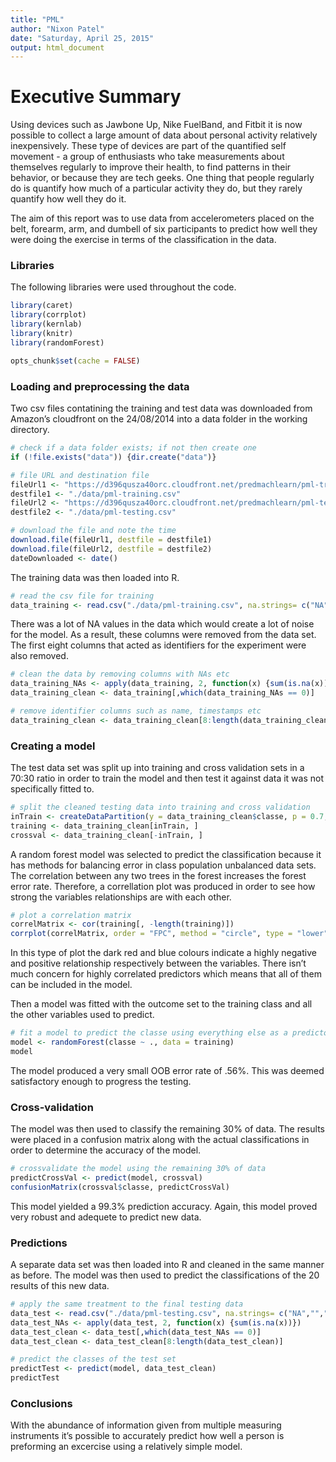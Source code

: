 ```yaml
---
title: "PML"
author: "Nixon Patel"
date: "Saturday, April 25, 2015"
output: html_document
---
```


# Executive Summary
Using devices such as Jawbone Up, Nike FuelBand, and Fitbit it is now possible to collect a large amount of data about personal activity relatively inexpensively. These type of devices are part of the quantified self movement - a group of enthusiasts who take measurements about themselves regularly to improve their health, to find patterns in their behavior, or because they are tech geeks. One thing that people regularly do is quantify how much of a particular activity they do, but they rarely quantify how well they do it. 

The aim of this report was to use data from accelerometers placed on the belt, forearm, arm, and dumbell of six participants to predict how well they were doing the exercise in terms of the classification in the data. 

### Libraries
The following libraries were used throughout the code.
```r
library(caret)
library(corrplot)
library(kernlab)
library(knitr)
library(randomForest)
```
```r
opts_chunk$set(cache = FALSE)
```

### Loading and preprocessing the data
Two csv files contatining the training and test data was downloaded from Amazon's cloudfront on the 24/08/2014 into a data folder in the working directory. 

```r
# check if a data folder exists; if not then create one
if (!file.exists("data")) {dir.create("data")}

# file URL and destination file
fileUrl1 <- "https://d396qusza40orc.cloudfront.net/predmachlearn/pml-training.csv"
destfile1 <- "./data/pml-training.csv"
fileUrl2 <- "https://d396qusza40orc.cloudfront.net/predmachlearn/pml-testing.csv"
destfile2 <- "./data/pml-testing.csv"

# download the file and note the time
download.file(fileUrl1, destfile = destfile1)
download.file(fileUrl2, destfile = destfile2)
dateDownloaded <- date()
```

The training data was then loaded into R.

```r
# read the csv file for training 
data_training <- read.csv("./data/pml-training.csv", na.strings= c("NA",""," "))
```

There was a lot of NA values in the data which would create a lot of noise for the model. As a result, these columns were removed from the data set. The first eight columns that acted as identifiers for the experiment were also removed.

```r
# clean the data by removing columns with NAs etc
data_training_NAs <- apply(data_training, 2, function(x) {sum(is.na(x))})
data_training_clean <- data_training[,which(data_training_NAs == 0)]

# remove identifier columns such as name, timestamps etc
data_training_clean <- data_training_clean[8:length(data_training_clean)]
```

### Creating a model
The test data set was split up into training and cross validation sets in a 70:30 ratio in order to train the model and then test it against data it was not specifically fitted to.

```r
# split the cleaned testing data into training and cross validation
inTrain <- createDataPartition(y = data_training_clean$classe, p = 0.7, list = FALSE)
training <- data_training_clean[inTrain, ]
crossval <- data_training_clean[-inTrain, ]
```

A random forest model was selected to predict the classification because it has methods for balancing error in class population unbalanced data sets. The correlation between any two trees in the forest increases the forest error rate. Therefore, a correllation plot was produced in order to see how strong the variables relationships are with each other.

```r
# plot a correlation matrix
correlMatrix <- cor(training[, -length(training)])
corrplot(correlMatrix, order = "FPC", method = "circle", type = "lower", tl.cex = 0.8,  tl.col = rgb(0, 0, 0))
```

In this type of plot the dark red and blue colours indicate a highly negative and positive relationship respectively between the variables. There isn't much concern for highly correlated predictors which means that all of them can be included in the model.

Then a model was fitted with the outcome set to the training class and all the other variables used to predict.

```r
# fit a model to predict the classe using everything else as a predictor
model <- randomForest(classe ~ ., data = training)
model
```

The model produced a very small OOB error rate of .56%. This was deemed satisfactory enough to progress the testing.

### Cross-validation
The model was then used to classify the remaining 30% of data. The results were placed in a confusion matrix along with the actual classifications in order to determine the accuracy of the model.

```r
# crossvalidate the model using the remaining 30% of data
predictCrossVal <- predict(model, crossval)
confusionMatrix(crossval$classe, predictCrossVal)
```

This model yielded a 99.3% prediction accuracy. Again, this model proved very robust and adequete to predict new data.

### Predictions
A separate data set was then loaded into R and cleaned in the same manner as before. The model was then used to predict the classifications of the 20 results of this new data.

```r
# apply the same treatment to the final testing data
data_test <- read.csv("./data/pml-testing.csv", na.strings= c("NA",""," "))
data_test_NAs <- apply(data_test, 2, function(x) {sum(is.na(x))})
data_test_clean <- data_test[,which(data_test_NAs == 0)]
data_test_clean <- data_test_clean[8:length(data_test_clean)]

# predict the classes of the test set
predictTest <- predict(model, data_test_clean)
predictTest
```

### Conclusions
With the abundance of information given from multiple measuring instruments it's possible to accurately predict how well a person is preforming an excercise using a relatively simple model. 